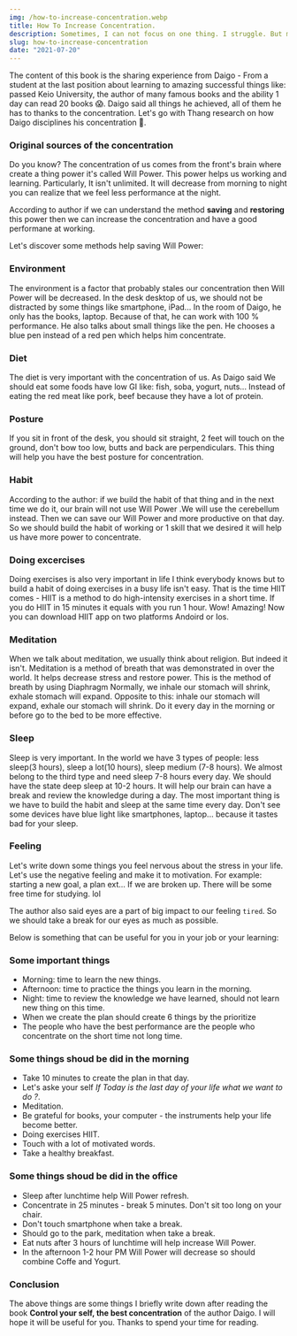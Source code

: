 ```yaml
---
img: /how-to-increase-concentration.webp
title: How To Increase Concentration.
description: Sometimes, I can not focus on one thing. I struggle. But my concentration ability is improved as much as possible after reading this book. Thanks a lot.
slug: how-to-increase-concentration
date: "2021-07-20"
---
```


The content of this book is the sharing experience from Daigo - From a student at the last position about learning to amazing successful things like: passed Keio University,
the author of many famous books and the ability 1 day can read 20 books 😱. Daigo said all things he achieved, all of them he has to thanks to the concentration.
Let's go with Thang research on how Daigo disciplines his concentration 🧐.

 ### Original sources of the concentration

Do you know? The concentration of us comes from the front's brain where create a thing power it's called Will Power.
This power helps us working and learning. Particularly, It isn't unlimited. It will decrease from morning to night you can realize that we feel less
performance at the night.

According to author if we can understand the method **saving** and **restoring** this power then we can increase the concentration and have a good performane at working.

Let's discover some methods help saving Will Power:

### Environment

The environment is a factor that probably stales our concentration then Will Power will be decreased.
In the desk desktop of us, we should not be distracted by some things like smartphone, iPad... In the room of Daigo, he only has the books, laptop.
Because of that, he can work with 100 % performance. He also talks about small things like the pen. He chooses a blue pen instead of a red pen which helps him concentrate.

### Diet

The diet is very important with the concentration of us. As Daigo said We should eat some foods have low GI like: fish, soba, yogurt, nuts...
Instead of eating the red meat like pork, beef because they have a lot of protein.

### Posture

If you sit in front of the desk, you should sit straight, 2 feet will touch on the ground, 
don't bow too low, butts and back are perpendiculars. This thing will help you have the best posture for concentration.

### Habit

According to the author: if we build the habit of that thing and in the next time we do it, our brain will not use Will Power
.We will use the cerebellum instead. Then we can save our Will Power and more productive on that day.
So we should build the habit of working or 1 skill that we desired it will help us have more power to concentrate.

### Doing excercises

Doing exercises is also very important in life I think everybody knows but to build a habit of doing exercises in a busy life isn't easy.
That is the time HIIT comes - HIIT is a method to do high-intensity exercises in a short time. If you do HIIT in 15 minutes it equals with you run 1 hour. 
Wow! Amazing! Now you can download HIIT app on two platforms Andoird or Ios.

### Meditation

When we talk about meditation, we usually think about religion. But indeed it isn't.  Meditation is a method 
of breath that was demonstrated in over the world. It helps decrease stress and restore power. This is the method of breath by using Diaphragm
Normally, we inhale our stomach will shrink, exhale stomach will expand. Opposite to this: inhale our stomach will expand, exhale
our stomach will shrink. Do it every day in the morning or before go to the bed to be more effective. 

### Sleep

Sleep is very important. In the world we have 3 types of people: less sleep(3 hours), sleep a lot(10 hours), 
sleep medium (7-8 hours). We almost belong to the third type and need sleep 7-8 hours every day. We should have the state deep sleep
at 10-2 hours. It will help our brain can have a break and review the knowledge during a day.
The most important thing is we have to build the habit and sleep at the same time every day. Don't see some devices have blue light like smartphones,
laptop... because it tastes bad for your sleep.

### Feeling

Let's write down some things you feel nervous about the stress in your life.  Let's use the negative feeling and
make it to motivation. For example: starting a new goal, a plan ext... If we are broken up.
There will be some free time for studying. lol

The author also said eyes are a part of big impact to our feeling ``tired``. So we should take a break for our eyes as much as possible.

Below is something that can be useful for you in your job or your learning:

### Some important things

- Morning: time to learn the new things.
- Afternoon: time to practice the things you learn in the morning.
- Night: time to review the knowledge we have learned, should not learn new thing on this time.
- When we create the plan should create 6 things by the prioritize 
- The people who have the best performance are the people who concentrate on the short time not long time.

### Some things shoud be did in the morning

- Take 10 minutes to create the plan in that day.
- Let's aske your self _If Today is the last day of your life what we want to do ?_.
- Meditation.
- Be grateful for books, your computer - the instruments help your life become better.
- Doing exercises HIIT.
- Touch with a lot of motivated words.
- Take a healthy breakfast.

### Some things shoud be did in the office

- Sleep after lunchtime help Will Power refresh.
- Concentrate in 25 minutes - break 5 minutes. Don't sit too long on your chair.
- Don't touch smartphone when take a break.
- Should go to the park, meditation when take a break.
- Eat nuts after 3 hours of lunchtime will help increase Will Power.
- In the afternoon 1-2 hour PM Will Power will decrease so should combine Coffe and Yogurt.

### Conclusion

The above things are some things I briefly write down after reading the book **Control your self, the best concentration** of the author Daigo. I will hope it will be useful for you.
Thanks to spend your time for reading.
